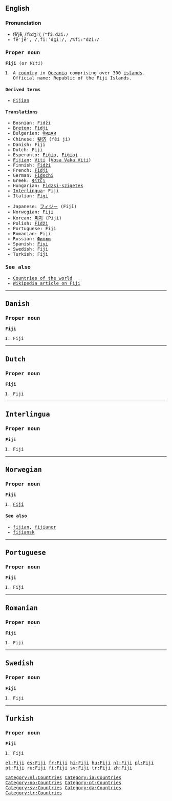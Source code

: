 {{see|fiji}}
==English==

===Pronunciation===
*fē'''′'''jē, /ˈfiːdʒiː/, /<tt>"fi:dZi:<tt>/
*fē′jē'''′''', /ˌfiːˈdʒiː/, /<tt>%fi:"dZi:<tt>/

===Proper noun===
'''Fiji''' (or ''Viti'')

# A [[country]] in [[Oceania]] comprising over 300 [[island]]s. Official name: Republic of the Fiji Islands.

====Derived terms====
*[[Fijian]]

====Translations====
{{top}}
*Bosnian: Fidži {{m}}
*[[Breton]]: [[Fidji]]
*Bulgarian: [[Фиджи]]
*Chinese: [[斐济]] (fěi jì)
*Danish: Fiji
*Dutch: Fiji
*Esperanto: [[Fiĝio]], [[Fiĝioj]]
*[[Fijian]]: [[Viti]] ([[:fj:Viti|Vosa Vaka Viti]])
*Finnish: [[Fidži]]
*French: [[Fidji]]
*German: [[Fidschi]]
*Greek: [[Φίτζι]]
*Hungarian: [[Fidzsi-szigetek]]
*[[Interlingua]]: Fiji
*Italian: [[Figi]]
{{mid}}
*Japanese: [[フィジー]] (Fijī)
*Norwegian: [[#Norwegian|Fiji]]
*Korean: [[피지]] (Piji)
*Polish: [[Fidżi]]
*Portuguese: Fiji
*Romanian: Fiji
*Russian: [[Фиджи]]
*Spanish: [[Fiyi]]
*Swedish: Fiji
*Turkish: Fiji
{{bottom}}

===See also===
* [[Countries of the world]]
*[[w:Fiji|Wikipedia article on Fiji]]

----

==Danish==

===Proper noun===
'''Fiji'''

# Fiji

----

==Dutch==

===Proper noun===
'''Fiji'''

# Fiji

[[Category:nl:Countries]]

----

==Interlingua==

===Proper noun===
'''Fiji'''

# Fiji

[[Category:ia:Countries]]

----

==Norwegian==

===Proper noun===
'''Fiji'''

# [[#English|Fiji]]

====See also====
*[[fijian]], [[fijianer]]
*[[fijiansk]]

[[Category:no:Countries]]

----

==Portuguese==

===Proper noun===
'''Fiji'''

# Fiji

[[Category:pt:Countries]]

----

==Romanian==

===Proper noun===
'''Fiji'''

# Fiji

----

==Swedish==

===Proper noun===
'''Fiji'''

# Fiji

[[Category:sv:Countries]]

----

==Turkish==

===Proper noun===
'''Fiji'''

# Fiji

[[Category:da:Countries]]
[[Category:tr:Countries]]

[[el:Fiji]]
[[es:Fiji]]
[[fr:Fiji]]
[[hi:Fiji]]
[[hu:Fiji]]
[[nl:Fiji]]
[[pl:Fiji]]
[[pt:Fiji]]
[[ru:Fiji]]
[[fi:Fiji]]
[[sv:Fiji]]
[[tr:Fiji]]
[[zh:Fiji]]